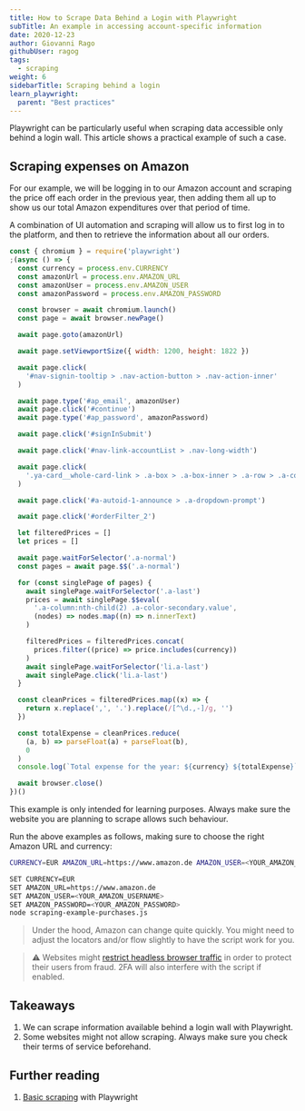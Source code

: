 ```yaml
---
title: How to Scrape Data Behind a Login with Playwright
subTitle: An example in accessing account-specific information
date: 2020-12-23
author: Giovanni Rago
githubUser: ragog
tags:
  - scraping
weight: 6
sidebarTitle: Scraping behind a login
learn_playwright:
  parent: "Best practices"
---
```



<PlaywrightCheckSuiteTryOut />

Playwright can be particularly useful when scraping data accessible only behind a login wall. This article shows a practical example of such a case.

## Scraping expenses on Amazon

For our example, we will be logging in to our Amazon account and scraping the price off each order in the previous year, then adding them all up to show us our total Amazon expenditures over that period of time.

A combination of UI automation and scraping will allow us to first log in to the platform, and then to retrieve the information about all our orders.

```js scraping-example-purchases.js
const { chromium } = require('playwright')
;(async () => {
  const currency = process.env.CURRENCY
  const amazonUrl = process.env.AMAZON_URL
  const amazonUser = process.env.AMAZON_USER
  const amazonPassword = process.env.AMAZON_PASSWORD

  const browser = await chromium.launch()
  const page = await browser.newPage()

  await page.goto(amazonUrl)

  await page.setViewportSize({ width: 1200, height: 1822 })

  await page.click(
    '#nav-signin-tooltip > .nav-action-button > .nav-action-inner'
  )

  await page.type('#ap_email', amazonUser)
  await page.click('#continue')
  await page.type('#ap_password', amazonPassword)

  await page.click('#signInSubmit')

  await page.click('#nav-link-accountList > .nav-long-width')

  await page.click(
    '.ya-card__whole-card-link > .a-box > .a-box-inner > .a-row > .a-column > div'
  )

  await page.click('#a-autoid-1-announce > .a-dropdown-prompt')

  await page.click('#orderFilter_2')

  let filteredPrices = []
  let prices = []

  await page.waitForSelector('.a-normal')
  const pages = await page.$$('.a-normal')

  for (const singlePage of pages) {
    await singlePage.waitForSelector('.a-last')
    prices = await singlePage.$$eval(
      '.a-column:nth-child(2) .a-color-secondary.value',
      (nodes) => nodes.map((n) => n.innerText)
    )

    filteredPrices = filteredPrices.concat(
      prices.filter((price) => price.includes(currency))
    )
    await singlePage.waitForSelector('li.a-last')
    await singlePage.click('li.a-last')
  }

  const cleanPrices = filteredPrices.map((x) => {
    return x.replace(',', '.').replace(/[^\d.,-]/g, '')
  })

  const totalExpense = cleanPrices.reduce(
    (a, b) => parseFloat(a) + parseFloat(b),
    0
  )
  console.log(`Total expense for the year: ${currency} ${totalExpense}`)

  await browser.close()
})()
```

<Note> This example is only intended for learning purposes. Always make sure the website you are planning to scrape allows such behaviour.</Note>

Run the above examples as follows, making sure to choose the right Amazon URL and currency:



```sh
CURRENCY=EUR AMAZON_URL=https://www.amazon.de AMAZON_USER=<YOUR_AMAZON_USERNAME> AMAZON_PASSWORD=<YOUR_AMAZON_PASSWORD> node scraping-example-purchases.js
```


```sh
SET CURRENCY=EUR
SET AMAZON_URL=https://www.amazon.de
SET AMAZON_USER=<YOUR_AMAZON_USERNAME>
SET AMAZON_PASSWORD=<YOUR_AMAZON_PASSWORD>
node scraping-example-purchases.js
```




> Under the hood, Amazon can change quite quickly. You might need to adjust the locators and/or flow slightly to have the script work for you.

> ⚠️ Websites might [restrict headless browser traffic](/learn/playwright/challenging-flows/) in order to protect their users from fraud. 2FA will also interfere with the script if enabled.

## Takeaways
1. We can scrape information available behind a login wall with Playwright.
2. Some websites might not allow scraping. Always make sure you check their terms of service beforehand.

## Further reading
1. [Basic scraping](/learn/playwright/web-scraping/) with Playwright
